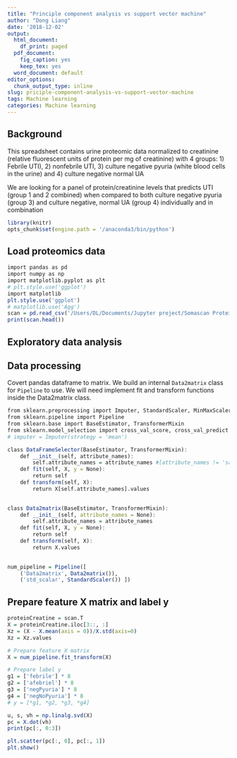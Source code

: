 ```yaml
---
title: "Principle component analysis vs support vector machine"
author: "Dong Liang"
date: '2018-12-02'
output:
  html_document:
    df_print: paged
  pdf_document: 
    fig_caption: yes
    keep_tex: yes
  word_document: default
editor_options:
  chunk_output_type: inline
slug: priciple-component-analysis-vs-support-vector-machine
tags: Machine learning
categories: Machine learning
---
```


## Background

This spreadsheet  contains urine proteomic data normalized to creatinine (relative fluorescent units of protein per mg of creatinine) with 4 groups: 1) Febrile UTI), 2) nonfebrile UTI, 3) culture negative pyuria (white blood cells in the urine) and 4) culture negative normal UA

We are looking for a panel of  protein/creatinine levels that predicts UTI (group 1 and 2 combined) when compared to both culture negative pyuria  (group 3) and culture negative, normal UA (group 4) individually and in combination


```r
library(knitr)
opts_chunk$set(engine.path = '/anaconda3/bin/python')
```

## Load proteomics data

```r
import pandas as pd
import numpy as np
import matplotlib.pyplot as plt
# plt.style.use('ggplot')
import matplotlib
plt.style.use('ggplot')
# matplotlib.use('Agg')
scan = pd.read_csv('/Users/DL/Documents/Jupyter project/Somascan Protein Creatinine/somascan.csv')
print(scan.head())
```

## Exploratory data analysis

## Data processing 
Covert pandas dataframe to matrix.
We build an internal `Data2matrix` class for `Pipeline` to use. We will need implement fit and transform functions inside the Data2matrix class.

```r
from sklearn.preprocessing import Imputer, StandardScaler, MinMaxScaler
from sklearn.pipeline import Pipeline
from sklearn.base import BaseEstimator, TransformerMixin
from sklearn.model_selection import cross_val_score, cross_val_predict
# imputer = Imputer(strategy = 'mean')

class DataFrameSelector(BaseEstimator, TransformerMixin):
    def __init__(self, attribute_names):
        self.attribute_names = attribute_names #[attribute_names != 'sampleID']
    def fit(self, X, y = None):
        return self
    def transform(self, X):
        return X[self.attribute_names].values
    

class Data2matrix(BaseEstimator, TransformerMixin):
    def __init__(self, attribute_names = None):
        self.attribute_names = attribute_names 
    def fit(self, X, y = None):
        return self
    def transform(self, X):
        return X.values
        

num_pipeline = Pipeline([
    ('Data2matrix', Data2matrix()),
    ('std_scalar', StandardScaler()) ])

```

## Prepare feature X matrix and label y
```r
proteinCreatine = scan.T
X = proteinCreatine.iloc[3::, :]
Xz = (X - X.mean(axis = 0))/X.std(axis=0)
Xz = Xz.values

# Prepare feature X matrix
X = num_pipeline.fit_transform(X)

# Prepare label y
g1 = ['febrile'] * 8
g2 = ['afebriel'] * 8
g3 = ['negPyuria'] * 8
g4 = ['negNoPyuria'] * 8
# y = [*g1, *g2, *g3, *g4]
```

```r
u, s, vh = np.linalg.svd(X)
pc = X.dot(vh)
print(pc[:, 0:3])

plt.scatter(pc[:, 0], pc[:, 1])
plt.show()
```



